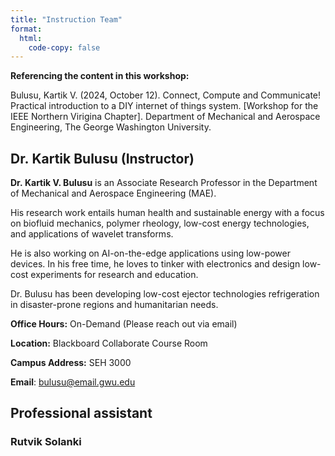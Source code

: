 ```yaml
---
title: "Instruction Team"
format:
  html:
    code-copy: false
---
```


<html>
<head>
    <style>
        body {
            -webkit-user-select: none; /* Safari */
            -moz-user-select: none; /* Firefox */
            -ms-user-select: none; /* IE10+/Edge */
            user-select: none; /* Standard */
        }
    </style>
</head>
<body>

<!-- <div class="breadcrumbs">
  <a href="./index.qmd">Home</a> &raquo;
  <span class="current-page">Instruction Team</span>
</div> -->

:::{.callout-important}
**Referencing the content in this workshop:**

Bulusu, Kartik V. (2024, October 12). Connect, Compute and Communicate! Practical introduction to a DIY internet of things system. [Workshop for the IEEE Northern Virigina Chapter]. Department of Mechanical and Aerospace Engineering, The George Washington University.
:::


## Dr. Kartik Bulusu (Instructor)
**Dr. Kartik V. Bulusu** is an  Associate Research Professor in the Department of Mechanical and Aerospace Engineering (MAE).

His research work entails human health and sustainable energy with a focus on biofluid mechanics, polymer rheology, low-cost energy technologies, and applications of wavelet transforms.

He is also working on AI-on-the-edge applications using low-power devices. In his free time, he loves to tinker with electronics and design low-cost experiments for research and education.

Dr. Bulusu has been developing low-cost ejector technologies refrigeration in disaster-prone regions and humanitarian needs.

**Office Hours:** On-Demand (Please reach out via email)

**Location:** Blackboard Collaborate Course Room

**Campus Address:** SEH 3000 

**Email**: <a href="mailto:bulusu@email.gwu.edu">bulusu@email.gwu.edu</a>

## Professional assistant

### Rutvik Solanki




